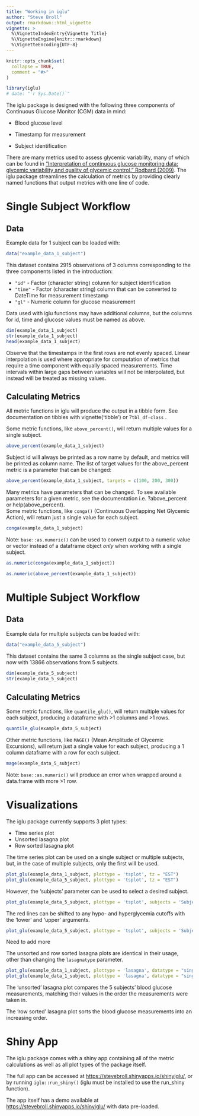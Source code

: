 ```yaml
---
title: "Working in iglu"
author: "Steve Broll"
output: rmarkdown::html_vignette
vignette: >
  %\VignetteIndexEntry{Vignette Title}
  %\VignetteEngine{knitr::rmarkdown}
  %\VignetteEncoding{UTF-8}
---
```


```r
knitr::opts_chunk$set(
  collapse = TRUE,
  comment = "#>"
)

library(iglu)
# date: "`r Sys.Date()`"
```

The iglu package is designed with the following three components of Continuous Glucose Monitor (CGM) data in mind:

* Blood glucose level

* Timestamp for measurement

* Subject identification

There are many metrics used to assess glycemic variability, many of which can be found in ["Interpretation of continuous glucose monitoring data: glycemic variability and quality of glycemic control." Rodbard (2009)](https://www.ncbi.nlm.nih.gov/pubmed/19469679). The iglu package streamlines the calculation of metrics by providing clearly named functions that output metrics with one line of code. 

# Single Subject Workflow
## Data

Example data for 1 subject can be loaded with:

```r
data("example_data_1_subject")
```
  
This dataset contains 2915 observations of 3 columns corresponding to the three components listed in the introduction:

* `"id"` - Factor (character string) column for subject identification
* `"time"` - Factor (character string) column that can be converted to DateTime for measurement timestamp
* `"gl"` - Numeric column for glucose measurement

Data used with iglu functions may have additional columns, but the columns for id, time and glucose values must be named as above.

```r
dim(example_data_1_subject)
str(example_data_1_subject)
head(example_data_1_subject)
```

Observe that the timestamps in the first rows are not evenly spaced. Linear interpolation is used where appropriate for computation of metrics that require a time component with equally spaced measurements. Time intervals within large gaps between variables will not be interpolated, but instead will be treated as missing values. 

## Calculating Metrics

All metric functions in iglu will produce the output in a tibble form. See documentation on tibbles with vignette('tibble') or ?`tbl_df-class` .

Some metric functions, like `above_percent()`, will return multiple values for a single subject. 

```r
above_percent(example_data_1_subject)
```

Subject id will always be printed as a row name by default, and metrics will be printed as column name. The list of target values for the above_percent metric is a parameter that can be changed:

```r
above_percent(example_data_1_subject, targets = c(100, 200, 300))
```

Many metrics have parameters that can be changed. To see available parameters for a given metric, see the documentation i.e. ?above_percent or help(above_percent).  
Some metric functions, like `conga()` (Continuous Overlapping Net Glycemic Action), will return just a single value for each subject.

```r
conga(example_data_1_subject)
```

Note: `base::as.numeric()` can be used to convert output to a numeric value or vector instead of a dataframe object *only* when working with a single subject.

```r
as.numeric(conga(example_data_1_subject))

as.numeric(above_percent(example_data_1_subject))
```

# Multiple Subject Workflow

## Data

Example data for multiple subjects can be loaded with:

```r
data("example_data_5_subject")
```
  
This dataset contains the same 3 columns as the single subject case, but now with 13866 observations from 5 subjects.

```r
dim(example_data_5_subject)
str(example_data_5_subject)
```

## Calculating Metrics

Some metric functions, like `quantile_glu()`, will return multiple values for each subject, producing a dataframe with >1 columns and >1 rows. 

```r
quantile_glu(example_data_5_subject)
```

Other metric functions, like `MAGE()` (Mean Amplitude of Glycemic Excursions), will return just a single value for each subject, producing a 1 column dataframe with a row for each subject.

```r
mage(example_data_5_subject)
```

Note: `base::as.numeric()` will produce an error when wrapped around a data.frame with more >1 row.

# Visualizations

The iglu package currently supports 3 plot types:

* Time series plot
* Unsorted lasagna plot
* Row sorted lasagna plot

The time series plot can be used on a single subject or multiple subjects, but, in the case of multiple subjects, only the first will be used.
```r
plot_glu(example_data_1_subject, plottype = 'tsplot', tz = "EST")
plot_glu(example_data_5_subject, plottype = 'tsplot', tz = "EST")
```
However, the 'subjects' parameter can be used to select a desired subject.

```r
plot_glu(example_data_5_subject, plottype = 'tsplot', subjects = 'Subject 3', tz = "EST")
```
The red lines can be shifted to any hypo- and hyperglycemia cutoffs with the 'lower' and 'upper' arguments.

```r
plot_glu(example_data_5_subject, plottype = 'tsplot', subjects = 'Subject 3', lower = 80, upper = 150, tz = "EST")
```


Need to add more

The unsorted and row sorted lasagna plots are identical in their usage, other than changing the `lasagnatype` parameter.

```r
plot_glu(example_data_1_subject, plottype = 'lasagna', datatype = "single", lasagnatype = "unsorted")
plot_glu(example_data_1_subject, plottype = 'lasagna', datatype = "single", lasagnatype = "timesorted")
```

The 'unsorted' lasagna plot compares the 5 subjects' blood glucose measurements, matching their values in the order the measurements were taken in.  
  
The 'row sorted' lasagna plot sorts the blood glucose measurements into an increasing order.

# Shiny App

The iglu package comes with a shiny app containing all of the metric calculations as well as all plot types of the package itself.
  
The full app can be accessed at [https://stevebroll.shinyapps.io/shinyiglu/](https://stevebroll.shinyapps.io/shinyiglu/), or by running `iglu::run_shiny()` (iglu must be installed to use the run_shiny function).
  
The app itself has a demo available at [https://stevebroll.shinyapps.io/shinyiglu/](https://stevebroll.shinyapps.io/shinyigludemo/) with data pre-loaded.
